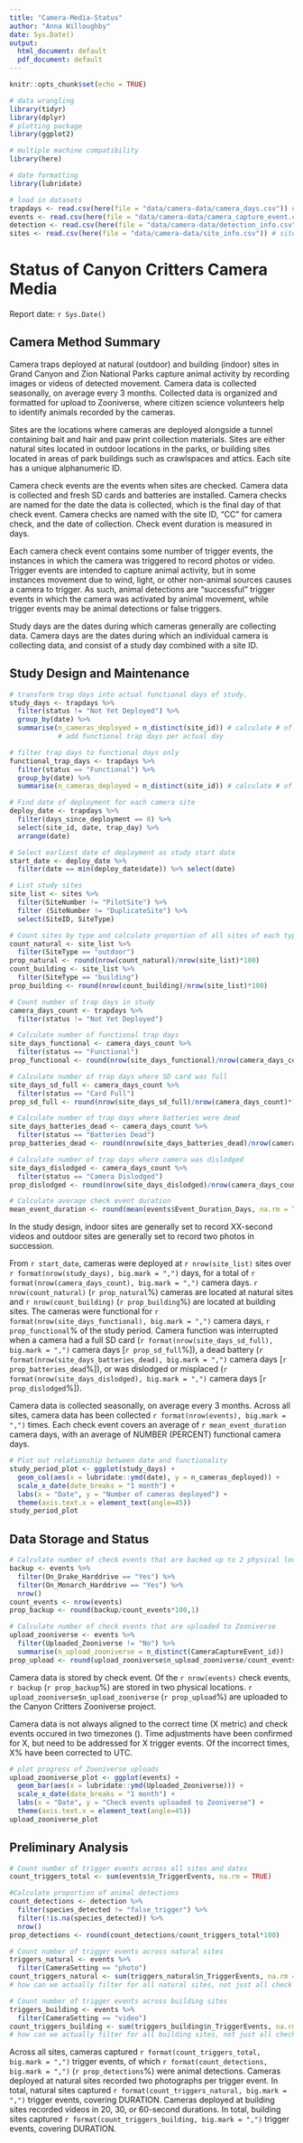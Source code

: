 ```yaml
---
title: "Camera-Media-Status"
author: "Anna Willoughby"
date: Sys.Date()
output:
  html_document: default
  pdf_document: default
---
```


```r
knitr::opts_chunk$set(echo = TRUE)

# data wrangling
library(tidyr)
library(dplyr)
# plotting package 
library(ggplot2)

# multiple machine compatibility
library(here)

# date formatting
library(lubridate)

# load in datasets 
trapdays <- read.csv(here(file = "data/camera-data/camera_days.csv")) # trap days and status 
events <- read.csv(here(file = "data/camera-data/camera_capture_event.csv")) # check events
detection <- read.csv(here(file = "data/camera-data/detection_info.csv")) # camera triggers
sites <- read.csv(here(file = "data/camera-data/site_info.csv")) # site information
```

# Status of Canyon Critters Camera Media

Report date: `r Sys.Date()`

## Camera Method Summary

Camera traps deployed at natural (outdoor) and building (indoor) sites in Grand Canyon and Zion National Parks capture animal activity by recording images or videos of detected movement. Camera data is collected seasonally, on average every 3 months. Collected data is organized and formatted for upload to Zooniverse, where citizen science volunteers help to identify animals recorded by the cameras.

Sites are the locations where cameras are deployed alongside a tunnel containing bait and hair and paw print collection materials. Sites are either natural sites located in outdoor locations in the parks, or building sites located in areas of park buildings such as crawlspaces and attics. Each site has a unique alphanumeric ID.

Camera check events are the events when sites are checked. Camera data is collected and fresh SD cards and batteries are installed. Camera checks are named for the date the data is collected, which is the final day of that check event. Camera checks are named with the site ID, "CC" for camera check, and the date of collection. Check event duration is measured in days. 

Each camera check event contains some number of trigger events, the instances in which the camera was triggered to record photos or video. Trigger events are intended to capture animal activity, but in some instances movement due to wind, light, or other non-animal sources causes a camera to trigger. As such, animal detections are "successful" trigger events in which the camera was activated by animal movement, while trigger events may be animal detections or false triggers.

Study days are the dates during which cameras generally are collecting data. Camera days are the dates during which an individual camera is collecting data, and consist of a study day combined with a site ID.

## Study Design and Maintenance

```r

# transform trap days into actual functional days of study. 
study_days <- trapdays %>% 
  filter(status != "Not Yet Deployed") %>%
  group_by(date) %>% 
  summarise(n_cameras_deployed = n_distinct(site_id)) # calculate # of cameras deployed per day 
            # add functional trap days per actual day 

# filter trap days to functional days only
functional_trap_days <- trapdays %>% 
  filter(status == "Functional") %>%
  group_by(date) %>%
  summarise(n_cameras_deployed = n_distinct(site_id)) # calculate # of cameras functional per day

# Find date of deployment for each camera site
deploy_date <- trapdays %>%
  filter(days_since_deployment == 0) %>%
  select(site_id, date, trap_day) %>%
  arrange(date)

# Select earliest date of deployment as study start date
start_date <- deploy_date %>%
  filter(date == min(deploy_date$date)) %>% select(date)

# List study sites
site_list <- sites %>% 
  filter(SiteNumber != "PilotSite") %>%
  filter (SiteNumber != "DuplicateSite") %>%
  select(SiteID, SiteType)

# Count sites by type and calculate proportion of all sites of each type
count_natural <- site_list %>%
  filter(SiteType == "outdoor")
prop_natural <- round(nrow(count_natural)/nrow(site_list)*100)
count_building <- site_list %>%
  filter(SiteType == "building")
prop_building <- round(nrow(count_building)/nrow(site_list)*100)

# Count number of trap days in study
camera_days_count <- trapdays %>%
  filter(status != "Not Yet Deployed")

# Calculate number of functional trap days
site_days_functional <- camera_days_count %>%
  filter(status == "Functional")
prop_functional <- round(nrow(site_days_functional)/nrow(camera_days_count)*100,1)

# Calculate number of trap days where SD card was full
site_days_sd_full <- camera_days_count %>%
  filter(status == "Card Full")
prop_sd_full <- round(nrow(site_days_sd_full)/nrow(camera_days_count)*100,1)

# Calculate number of trap days where batteries were dead
site_days_batteries_dead <- camera_days_count %>%
  filter(status == "Batteries Dead")
prop_batteries_dead <- round(nrow(site_days_batteries_dead)/nrow(camera_days_count)*100)

# Calculate number of trap days where camera was dislodged
site_days_dislodged <- camera_days_count %>%
  filter(status == "Camera Dislodged")
prop_dislodged <- round(nrow(site_days_dislodged)/nrow(camera_days_count)*100,1)

# Calculate average check event duration
mean_event_duration <- round(mean(events$Event_Duration_Days, na.rm = TRUE), 1)

```

In the study design, indoor sites are generally set to record XX-second videos and outdoor sites are generally set to record two photos in succession.

From `r start_date`, cameras were deployed at `r nrow(site_list)` sites over `r format(nrow(study_days), big.mark = ",")` days, for a total of `r format(nrow(camera_days_count), big.mark = ",")` camera days. `r nrow(count_natural)` (`r prop_natural`%) cameras are located at natural sites and `r nrow(count_building)` (`r prop_building`%) are located at building sites. The cameras were functional for `r format(nrow(site_days_functional), big.mark = ",")` camera days, `r prop_functional`% of the study period. Camera function was interrupted when a camera had a full SD card (`r format(nrow(site_days_sd_full), big.mark = ",")` camera days [`r prop_sd_full`%]), a dead battery (`r format(nrow(site_days_batteries_dead), big.mark = ",")` camera days [`r prop_batteries_dead`%]), or was dislodged or misplaced (`r format(nrow(site_days_dislodged), big.mark = ",")` camera days [`r prop_dislodged`%]).

Camera data is collected seasonally, on average every 3 months. Across all sites, camera data has been collected `r format(nrow(events), big.mark = ",")` times. Each check event covers an average of `r mean_event_duration` camera days, with an average of NUMBER (PERCENT) functional camera days.

```r

# Plot out relationship between date and functionality 
study_period_plot <- ggplot(study_days) +
  geom_col(aes(x = lubridate::ymd(date), y = n_cameras_deployed)) +
  scale_x_date(date_breaks = "1 month") +
  labs(x = "Date", y = "Number of cameras deployed") +
  theme(axis.text.x = element_text(angle=45))
study_period_plot

```

## Data Storage and Status
``` r

# Calculate number of check events that are backed up to 2 physical locations
backup <- events %>%
  filter(On_Drake_Harddrive == "Yes") %>%
  filter(On_Monarch_Harddrive == "Yes") %>%
  nrow()
count_events <- nrow(events)
prop_backup <- round(backup/count_events*100,1)

# Calculate number of check events that are uploaded to Zooniverse
upload_zooniverse <- events %>%
  filter(Uploaded_Zooniverse != "No") %>%
  summarise(n_upload_zooniverse = n_distinct(CameraCaptureEvent_id))
prop_upload <- round(upload_zooniverse$n_upload_zooniverse/count_events*100,1)

```

Camera data is stored by check event. Of the `r nrow(events)` check events, `r backup` (`r prop_backup`%) are stored in two physical locations. `r upload_zooniverse$n_upload_zooniverse` (`r prop_upload`%) are uploaded to the Canyon Critters Zooniverse project.

Camera data is not always aligned to the correct time (X metric) and check events occured in two timezones (). Time adjustments have been confirmed for X, but need to be addressed for X trigger events. Of the incorrect times, X% have been corrected to UTC.   

``` r

# plot progress of Zooniverse uploads
upload_zooniverse_plot <- ggplot(events) +
  geom_bar(aes(x = lubridate::ymd(Uploaded_Zooniverse))) +
  scale_x_date(date_breaks = "1 month") +
  labs(x = "Date", y = "Check events uploaded to Zooniverse") +
  theme(axis.text.x = element_text(angle=45))
upload_zooniverse_plot 

```

## Preliminary Analysis

``` r

# Count number of trigger events across all sites and dates
count_triggers_total <- sum(events$n_TriggerEvents, na.rm = TRUE)

#Calculate proportion of animal detections
count_detections <- detection %>%
  filter(species_detected != "false_trigger") %>%
  filter(!is.na(species_detected)) %>%
  nrow()
prop_detections <- round(count_detections/count_triggers_total*100)

# Count number of trigger events across natural sites
triggers_natural <- events %>%
  filter(CameraSetting == "photo")
count_triggers_natural <- sum(triggers_natural$n_TriggerEvents, na.rm = TRUE)
# how can we actually filter for all natural sites, not just all check events that were set to photo?

# Count number of trigger events across building sites
triggers_building <- events %>%
  filter(CameraSetting == "video")
count_triggers_building <- sum(triggers_building$n_TriggerEvents, na.rm = TRUE)
# how can we actually filter for all building sites, not just all check events that were set to video?

```

Across all sites, cameras captured `r format(count_triggers_total, big.mark = ",")` trigger events, of which `r format(count_detections, big.mark = ",")` (`r prop_detections`%) were animal detections. Cameras deployed at natural sites recorded two photographs per trigger event. In total, natural sites captured `r format(count_triggers_natural, big.mark = ",")` trigger events, covering DURATION. Cameras deployed at building sites recorded videos in 20, 30, or 60-second durations. In total, building sites captured `r format(count_triggers_building, big.mark = ",")` trigger events, covering DURATION.
